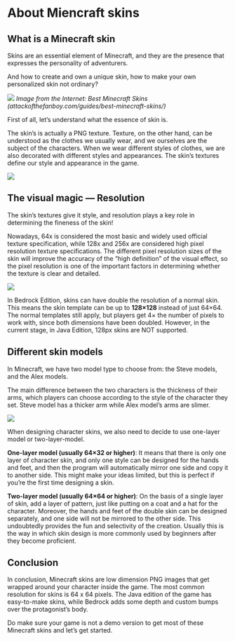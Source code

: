 # About Miencraft skins

## What is a Minecraft skin

Skins are an essential element of Minecraft, and they are the presence that expresses the personality of adventurers.

And how to create and own a unique skin, how to make your own personalized skin not ordinary?

![](some-popular-minecraft-skins.jpg)
*Image from the Internet: Best Minecraft Skins (attackofthefanboy.com/guides/best-minecraft-skins/)*

First of all, let’s understand what the essence of skin is.

The skin’s is actually a PNG texture. Texture, on the other hand, can be understood as the clothes we usually wear, and we ourselves are the subject of the characters. When we wear different styles of clothes, we are also decorated with different styles and appearances. The skin’s textures define our style and appearance in the game.

![](what-character-is-made-of.png)

## The visual magic — Resolution

The skin’s textures give it style, and resolution plays a key role in determining the fineness of the skin!

Nowadays, 64x is considered the most basic and widely used official texture specification, while 128x and 256x are considered high pixel resolution texture specifications. The different pixel resolution sizes of the skin will improve the accuracy of the “high definition” of the visual effect, so the pixel resolution is one of the important factors in determining whether the texture is clear and detailed.

![](same-skin-in-different-resolutions.png)

In Bedrock Edition, skins can have double the resolution of a normal skin. This means the skin template can be up to **128×128** instead of just 64×64. The normal templates still apply, but players get 4× the number of pixels to work with, since both dimensions have been doubled. However, in the current stage, in Java Edition, 128px skins are NOT supported.

## Different skin models

In Minecraft, we have two model type to choose from: the Steve models, and the Alex models.

The main difference between the two characters is the thickness of their arms, which players can choose according to the style of the character they set. Steve model has a thicker arm while Alex model’s arms are slimer.

![](steve-model-and-alex-model.png)

When designing character skins, we also need to decide to use one-layer model or two-layer-model.

**One-layer model (usually 64×32 or higher)**: It means that there is only one layer of character skin, and only one style can be designed for the hands and feet, and then the program will automatically mirror one side and copy it to another side. This might make your ideas limited, but this is perfect if you’re the first time designing a skin.

**Two-layer model (usually 64×64 or higher)**: On the basis of a single layer of skin, add a layer of pattern, just like putting on a coat and a hat for the character. Moreover, the hands and feet of the double skin can be designed separately, and one side will not be mirrored to the other side. This undoubtedly provides the fun and selectivity of the creation. Usually this is the way in which skin design is more commonly used by beginners after they become proficient.

## Conclusion

In conclusion, Minecraft skins are low dimension PNG images that get wrapped around your character inside the game. The most common resolution for skins is 64 x 64 pixels. The Java edition of the game has easy-to-make skins, while Bedrock adds some depth and custom bumps over the protagonist’s body.

Do make sure your game is not a demo version to get most of these Minecraft skins and let’s get started.